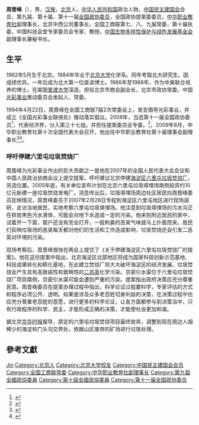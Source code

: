 '''周晋峰'''（{{bd|1962年|5月|}}），男，[[汉族|汉族]]，[[北京|北京]]人，[[中华人民共和国|中华人民共和国]]政治人物，[[中国民主建国会|中国民主建国会]]会员，第九届、第十届、第十一届[[全国政协委员|全国政协委员]]，全国政协提案委委员，[[中华职业教育社|中华职业教育社]]副理事长，北京中西公司董事长，全国工商联第七、八、九届常委，第十届执委，中国科技会堂专家委员会专家、教授。[[中国生物多样性保护与绿色发展基金会|中国生物多样性保护与绿色发展基金会]]副理事长兼秘书长。

== 生平 ==
1962年5月生于北京。1984年毕业于[[北京大学|北京大学]]化学系。同年考取北大研究生。因成绩优异。一年后成为北大第一位直读博士。1986年至1988年，作为中美联合培养的博士。在美国[[普渡大学|普渡大学]]深造。{{fact|因其卓越的学术才能和丰硕的学术成果，被联合国确认为少数极有发展前途的青年科学家之一。}}担任北京市商会副会长，北京市政协常委。中国[[光彩事业|光彩事业]]推动委员会发起人、常委。

1994年4月22日，周晋峰在全国工商联7届2次常委会上，发言倡导光彩事业，并成立《全国光彩事业联络处》推动落实倡议。2008年，当选第十一届全国政协委员<ref>{{cite news|title=第十一届全国政协委员名单|url=http://www.indaa.com.cn/zt/2009qglh/zxzs/200903/t20090303_127573.html|accessdate=2013-04-09|newspaper=新华社北京1月25日电 中国人民政治协商会议第十一届全国委员会委员名单(共2237人，2008年1月25日政协第十届全国委员会常务委员会第二十次会议通过)|date=2008年1月25日|deadurl=yes|archiveurl=https://web.archive.org/web/20130928014403/http://www.indaa.com.cn/zt/2009qglh/zxzs/200903/t20090303_127573.html|archivedate=2013年9月28日}}</ref>，代表经济界，分入第三十七组。并担任提案委员会专委。<ref>{{cite news|title=全国政协信息-周晋峰|url=http://www.cppcc.gov.cn/CMS/wylibary/showJcwyxtInfoWylibary.action?tabJcwyxt.guid=11W0012540&wytype=wjwy|accessdate=2013-04-11|newspaper=全国政协委员会|archive-date=2019-05-15|archive-url=https://web.archive.org/web/20190515103818/http://www.cppcc.gov.cn/CMS/wylibary/showJcwyxtInfoWylibary.action?tabJcwyxt.guid=11W0012540&wytype=wjwy|dead-url=no}}</ref>。2009年8月，中华职业教育社第十次全国代表大会召开，他出任中华职业教育社第十届理事会副理事长<ref>{{Cite web|title=第十届理事会|url=http://www.zhzjs.org.cn/sqgk/LiShiHui10.html|access-date=2021-05-18|work=www.zhzjs.org.cn|archive-date=2021-05-18|archive-url=https://web.archive.org/web/20210518015558/http://www.zhzjs.org.cn/sqgk/LiShiHui10.html|dead-url=no}}</ref><ref>{{Cite web|title=中华职业教育社第十次全国代表大会专题|url=http://www.zhzjs.org/zhuanti/d10j/dh.html|access-date=2021-05-18|work=www.zhzjs.org|archive-date=2021-05-18|archive-url=https://web.archive.org/web/20210518015524/http://www.zhzjs.org/zhuanti/d10j/dh.html|dead-url=no}}</ref>。

=== 呼吁停建六里屯垃圾焚烧厂 ===
周晋峰为光彩事业作出的巨大贡献之一是他在2007年的全国人民代表大会会议和中国人民政治协商会议上提交提案，呼吁建议北京停建[[海淀区|海淀区]][[六里屯垃圾焚烧厂|六里屯垃圾焚烧厂]]，另选位置。2005年底，有关单位宣布计划在北京六里屯垃圾填埋场南侧投资约10亿元新建一座垃圾焚烧发电厂。消息传出后，垃圾填埋场周边社区居民向周晋峰委员反映情况，周晋峰委员于2007年2月28日专程到海淀区六里屯地区进行现场调研，走访当地居民，实地考察六里屯垃圾填埋场。他注意到垃圾填埋场的污水沟正在排放黑色污水液体，可能会对地下水造成一定的污染。他来到附近居民的家中，试着开一下窗，窗户还没有完全打开，一股刺鼻的恶臭气味就马上扑面而来。居民们反映垃圾场的恶臭每天都对他们的生活和工作造成影响，垃圾焚烧还会引发二恶英对环境的污染。

现场考察后，周晋峰很快在两会上提交了《关于停建海淀区六里屯垃圾焚烧厂的提案》。他在这份提案中指出，北京海淀区北部地区将成为国家科技创新示范基地、科技成果转化和孵化基地，在此建立焚烧厂将大大破坏海淀区的经济发展。垃圾焚烧会产生具有高致癌性和致畸性的[[二恶英|二恶英]]化学污染。京密引水渠位于六里屯垃圾焚烧厂项目南侧，京密引水渠可能会遭到严重的污染。提案指出政府决策应充分尊重民意。周晋峰委员在提案办理过程中指出，科学论证过程要科学，专家评估的方式和程序必须公开、透明。如果是涉及众多老百姓切身利益的决策，在决策过程中也应充分尊重老百姓的意愿，进行更多的科学论证，让各方面都参与到决策当中，只有行政程序的科学、民主，才能形成正确的决策，才能使社会更加和谐。

据北京[[京华时报|京华时报]]报导，原定的六里屯垃圾焚烧项目最终放弃，调整到现在周边人烟稀少的海淀和门头沟交界处，依据山区废弃的矿场进行垃圾处理。 

== 參考文獻 ==
{{reflist}}

{{中华职业教育社第九届理事会}}
{{中华职业教育社第十届理事会}}
{{中华全国工商业联合会第八届执行委员会}}
{{中华全国工商业联合会第九届执行委员会}}

{{Authority control}}
{{DEFAULTSORT:Zhou周}}
[[Category:周姓|Jin]]
[[Category:北京人|Category:北京人]]
[[Category:北京大学校友|Category:北京大学校友]]
[[Category:中国民主建国会会员|Category:中国民主建国会会员]]
[[Category:全国工商联常委|Category:全国工商联常委]]
[[Category:中华职业教育社副理事长|Category:中华职业教育社副理事长]]
[[Category:第九屆全國政協委員|Category:第九屆全國政協委員]]
[[Category:第十屆全國政協委員|Category:第十屆全國政協委員]]
[[Category:第十一届全国政协委员|Category:第十一届全国政协委员]]